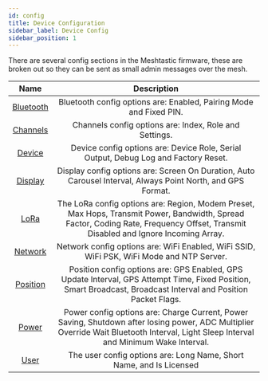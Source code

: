 ```yaml
---
id: config
title: Device Configuration
sidebar_label: Device Config
sidebar_position: 1
---
```


There are several config sections in the Meshtastic firmware, these are broken out so they can be sent as small admin messages over the mesh.

|                     Name                     |                                                                                                                   Description                                                                                                                   |
| :------------------------------------------: | :---------------------------------------------------------------------------------------------------------------------------------------------------------------------------------------------------------------------------------------------: |
| [Bluetooth](/docs/configuration/config/bluetooth) |                                                                                       Bluetooth config options are: Enabled, Pairing Mode and Fixed PIN.                                                                                        |
|  [Channels](/docs/configuration/config/channels)  |                                                                                             Channels config options are: Index, Role and Settings.                                                                                              |
|    [Device](/docs/configuration/config/device)    |                                                                               Device config options are: Device Role, Serial Output, Debug Log and Factory Reset.                                                                               |
|   [Display](/docs/configuration/config/display)   |                                                                   Display config options are: Screen On Duration, Auto Carousel Interval, Always Point North, and GPS Format.                                                                   |
|      [LoRa](/docs/configuration/config/lora)      |                               The LoRa config options are: Region, Modem Preset, Max Hops, Transmit Power, Bandwidth, Spread Factor, Coding Rate, Frequency Offset, Transmit Disabled and Ignore Incoming Array.                                |
|   [Network](/docs/configuration/config/network)   |                                                                            Network config options are: WiFi Enabled, WiFi SSID, WiFi PSK, WiFi Mode and NTP Server.                                                                             |
|  [Position](/docs/configuration/config/position)  |                                         Position config options are: GPS Enabled, GPS Update Interval, GPS Attempt Time, Fixed Position, Smart Broadcast, Broadcast Interval and Position Packet Flags.                                         |
|     [Power](/docs/configuration/config/power)     | Power config options are: Charge Current, Power Saving, Shutdown after losing power, ADC Multiplier Override Wait Bluetooth Interval, Light Sleep Interval and Minimum Wake Interval. |
|      [User](/docs/configuration/config/user)      |                                                                                       The user config options are: Long Name, Short Name, and Is Licensed                                                                                       |
